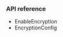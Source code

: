<PlatformWrapper platform="unreal">

### API reference

- <Link target="_blank" to="{{global.API_REF_UE_ROOT}}/class_irtcengine.html#api_irtcengine_enableencryption">EnableEncryption</Link>
- <Link target="_blank" to="{{global.API_REF_UE_ROOT}}/class_encryptionconfig.html">EncryptionConfig</Link>

</PlatformWrapper>
